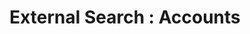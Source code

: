 ---
"title" : "External Search : Accounts"
openapi: post /v1/external_search/{databaseName}/accounts
---